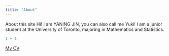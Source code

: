 ```yaml
---
title: "About"
---
```


About this site Hi! I am YANING JIN, you can also call me Yuki! I am a junior student at the University of Toronto, majoring in Mathematics and Statistics.

```r
1 + 1
```

[My CV](cvyuki.pdf)
